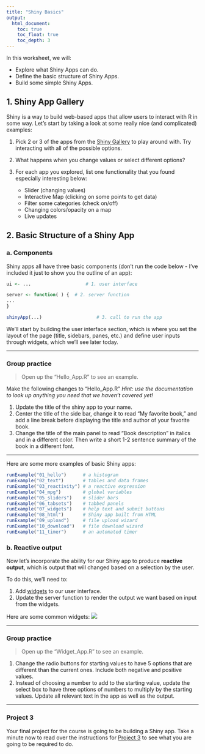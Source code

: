 ---
title: "Shiny Basics"
output: 
  html_document:
    toc: true
    toc_float: true
    toc_depth: 3
---

In this worksheet, we will:

-   Explore what Shiny Apps can do.
-   Define the basic structure of Shiny Apps.
-   Build some simple Shiny Apps.

## 1. Shiny App Gallery

Shiny is a way to build web-based apps that allow users to interact with R in some way. Let's start by taking a look at some really nice (and complicated) examples:

1.  Pick 2 or 3 of the apps from the [Shiny Gallery](https://shiny.posit.co/r/gallery/#user-showcase) to play around with. Try interacting with all of the possible options.

2.  What happens when you change values or select different options?

3.  For each app you explored, list one functionality that you found especially interesting below:

    -   Slider (changing values)
    -   Interactive Map (clicking on some points to get data)
    -   Filter some categories (check on/off)
    -   Changing colors/opacity on a map
    -   Live updates

## 2. Basic Structure of a Shiny App

### a. Components

Shiny apps all have three basic components (don't run the code below - I've included it just to show you the outline of an app):

```{r eval=FALSE}
ui <- ...		             # 1. user interface

server <- function( ) {	 # 2. server function
...
}

shinyApp(...)			 	     # 3. call to run the app
```

We'll start by building the user interface section, which is where you set the layout of the page (title, sidebars, panes, etc.) and define user inputs through widgets, which we'll see later today.

------------------------------------------------------------------------

### Group practice

> Open up the "Hello_App.R" to see an example.

Make the following changes to "Hello_App.R" *Hint: use the documentation to look up anything you need that we haven't covered yet!*

1.  Update the title of the shiny app to your name.
2.  Center the title of the side bar, change it to read "My favorite book," and add a line break before displaying the title and author of your favorite book.
3.  Change the title of the main panel to read "Book description" in italics and in a different color. Then write a short 1-2 sentence summary of the book in a different font.

------------------------------------------------------------------------

Here are some more examples of basic Shiny apps:

```{r}
runExample("01_hello")      # a histogram
runExample("02_text")       # tables and data frames
runExample("03_reactivity") # a reactive expression
runExample("04_mpg")        # global variables
runExample("05_sliders")    # slider bars
runExample("06_tabsets")    # tabbed panels
runExample("07_widgets")    # help text and submit buttons
runExample("08_html")       # Shiny app built from HTML
runExample("09_upload")     # file upload wizard
runExample("10_download")   # file download wizard
runExample("11_timer")      # an automated timer
```

### b. Reactive output

Now let's incorporate the ability for our Shiny app to produce **reactive output**, which is output that will changed based on a selection by the user.

To do this, we'll need to:

1.  Add [widgets](https://shiny.posit.co/r/gallery/widgets/widget-gallery/) to our user interface.
2.  Update the server function to render the output we want based on input from the widgets.

Here are some common widgets: ![](https://shiny.posit.co/r/getstarted/shiny-basics/lesson3/images/widgets-gallery.png)

------------------------------------------------------------------------

### Group practice

> Open up the "Widget_App.R" to see an example.

1.  Change the radio buttons for starting values to have 5 options that are different than the current ones. Include both negative and positive values.
2.  Instead of choosing a number to add to the starting value, update the select box to have three options of numbers to multiply by the starting values. Update all relevant text in the app as well as the output.

------------------------------------------------------------------------

### Project 3

Your final project for the course is going to be building a Shiny app. Take a minute now to read over the instructions for [Project 3](https://utexas.instructure.com/courses/1399995/assignments/6764341) to see what you are going to be required to do.
